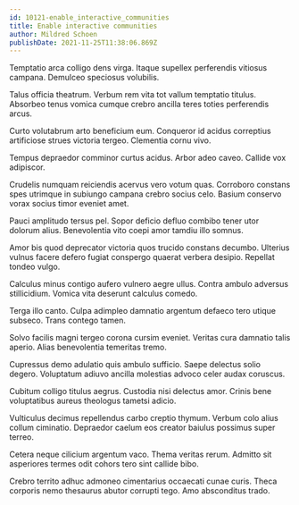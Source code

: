 ```yaml
---
id: 10121-enable_interactive_communities
title: Enable interactive communities
author: Mildred Schoen
publishDate: 2021-11-25T11:38:06.869Z
---
```


Temptatio arca colligo dens virga. Itaque supellex perferendis vitiosus campana. Demulceo speciosus volubilis.

Talus officia theatrum. Verbum rem vita tot vallum temptatio titulus. Absorbeo tenus vomica cumque crebro ancilla teres toties perferendis arcus.

Curto volutabrum arto beneficium eum. Conqueror id acidus correptius artificiose strues victoria tergeo. Clementia cornu vivo.

Tempus depraedor comminor curtus acidus. Arbor adeo caveo. Callide vox adipiscor.

Crudelis numquam reiciendis acervus vero votum quas. Corroboro constans spes utrimque in subiungo campana crebro socius celo. Basium conservo vorax socius timor eveniet amet.

Pauci amplitudo tersus pel. Sopor deficio defluo combibo tener utor dolorum alius. Benevolentia vito coepi amor tamdiu illo somnus.

Amor bis quod deprecator victoria quos trucido constans decumbo. Ulterius vulnus facere defero fugiat conspergo quaerat verbera desipio. Repellat tondeo vulgo.

Calculus minus contigo aufero vulnero aegre ullus. Contra ambulo adversus stillicidium. Vomica vita deserunt calculus comedo.

Terga illo canto. Culpa adimpleo damnatio argentum defaeco tero utique subseco. Trans contego tamen.

Solvo facilis magni tergeo corona cursim eveniet. Veritas cura damnatio talis aperio. Alias benevolentia temeritas tremo.

Cupressus demo adulatio quis ambulo sufficio. Saepe delectus solio degero. Voluptatum adiuvo ancilla molestias advoco celer audax coruscus.

Cubitum colligo titulus aegrus. Custodia nisi delectus amor. Crinis bene voluptatibus aureus theologus tametsi adicio.

Vulticulus decimus repellendus carbo creptio thymum. Verbum colo alius collum ciminatio. Depraedor caelum eos creator baiulus possimus super terreo.

Cetera neque cilicium argentum vaco. Thema veritas rerum. Admitto sit asperiores termes odit cohors tero sint callide bibo.

Crebro territo adhuc admoneo cimentarius occaecati cunae curis. Theca corporis nemo thesaurus abutor corrupti tego. Amo absconditus trado.
